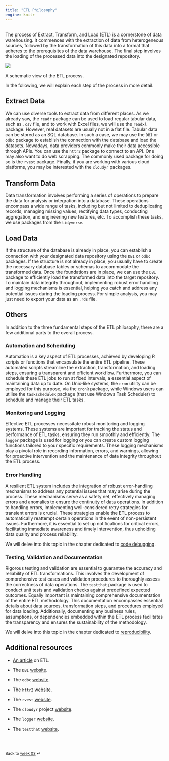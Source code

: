 ```yaml
---
title: "ETL Philosophy"
engine: knitr
---
```


<br>
The process of Extract, Transform, and Load (ETL) is a cornerstone of data warehousing. It commences with the extraction of data from heterogeneous sources, followed by the transformation of this data into a format that adheres to the prerequisites of the data warehouse. The final step involves the loading of the processed data into the designated repository.


::: {#fig-etl}

![](images/etl.svg)

A schematic view of the ETL process.

:::

In the following, we will explain each step of the process in more detail.

## Extract Data

We can use diverse tools to extract data from different places. As we already saw, the `readr` package can be used to load regular tabular data, such as `.csv` file, and to work with Excel files, we will use the `readxl` package. However, real datasets are usually not in a flat file. Tabular data can be stored as an SQL database. In such a case, we may use the `DBI` or `odbc` package to establish the connection with the database and load the datasets. Nowadays, data providers commonly make their data accessible through APIs. You can use the `httr2` package to connect to an API. One may also want to do web scrapping. The commonly used package for doing so is the `rvest` package. Finally, if you are working with various cloud platforms, you may be interested with the `cloudyr` packages.

## Transform Data

Data transformation involves performing a series of operations to prepare the data for analysis or integration into a database. These operations encompass a wide range of tasks, including but not limited to deduplicating records, managing missing values, rectifying data types, conducting aggregation, and engineering new features, etc. To accomplish these tasks, we use packages from the `tidyverse`.

## Load Data

If the structure of the database is already in place, you can establish a connection with your designated data repository using the `DBI` or `odbc` packages. If the structure is not already in place, you usually have to create the necessary database tables or schemas to accommodate the transformed data. Once the foundations are in place, we can use the `DBI` package to efficiently load the transformed data into the target repository. To maintain data integrity throughout, implementing robust error handling and logging mechanisms is essential, helping you catch and address any potential issues during the loading process. For simple analysis, you may just need to export your data as an `.rds` file.

## Others

In addition to the three fundamental steps of the ETL philosophy, there are a few additional parts to the overall process.

### Automation and Scheduling

Automation is a key aspect of ETL processes, achieved by developing R scripts or functions that encapsulate the entire ETL pipeline. These automated scripts streamline the extraction, transformation, and loading steps, ensuring a transparent and efficient workflow. Furthermore, you can schedule these ETL jobs to run at fixed intervals, a essential aspect of maintaining data up to date. On Unix-like systems, the `cron` utility can be employed for this purpose, via the `cronR` package, while Windows users can utilise the `taskscheduleR` package (that use Windows Task Scheduler) to schedule and manage their ETL tasks.

### Monitoring and Logging 

Effective ETL processes necessitate robust monitoring and logging systems. These systems are important for tracking the status and performance of ETL tasks, ensuring they run smoothly and efficiently. The `logger` package is used for logging or you can create custom logging functions tailored to your specific requirements. These logging mechanisms play a pivotal role in recording information, errors, and warnings, allowing for proactive intervention and the maintenance of data integrity throughout the ETL process.

### Error Handling

A resilient ETL system includes the integration of robust error-handling mechanisms to address any potential issues that may arise during the process. These mechanisms serve as a safety net, effectively managing errors and anomalies to ensure the continuity of data operations. In addition to handling errors, implementing well-considered retry strategies for transient errors is crucial. These strategies enable the ETL process to automatically reattempt certain operations in the event of non-persistent issues. Furthermore, it is essential to set up notifications for critical errors, facilitating immediate awareness and timely intervention, thus upholding data quality and process reliability.

We will delve into this topic in the chapter dedicated to [code debugging](/weeks/week-8.qmd).

### Testing, Validation and Documentation

Rigorous testing and validation are essential to guarantee the accuracy and reliability of ETL transformations. This involves the development of comprehensive test cases and validation procedures to thoroughly assess the correctness of data operations. The `testthat` package is used to conduct unit tests and validation checks against predefined expected outcomes. Equally important is maintaining comprehensive documentation of the entire ETL methodology. This documentation encompasses essential details about data sources, transformation steps, and procedures employed for data loading. Additionally, documenting any business rules, assumptions, or dependencies embedded within the ETL process facilitates the transparency and ensures the sustainability of the methodology.

We will delve into this topic in the chapter dedicated to [reproducibility](/weeks/week-5.qmd).


## Additional resources

* [An article](https://dataintegration.info/etl) on ETL.

* The `DBI` [website](https://dbi.r-dbi.org).

* The `odbc` [website](https://r-dbi.github.io/odbc/).

* The `httr2` [website](https://httr2.r-lib.org/index.html).

* The `rvest` [website](https://rvest.tidyverse.org).

* The `cloudyr` project [website](https://cloudyr.github.io).

* The `logger` [website](https://daroczig.github.io/logger/).

* The `testthat` [website](https://testthat.r-lib.org).

<br><br>

::: {style="font-size: 0.875em;"}
Back to [week 03](/weeks/week-3.qmd) ⏎
:::